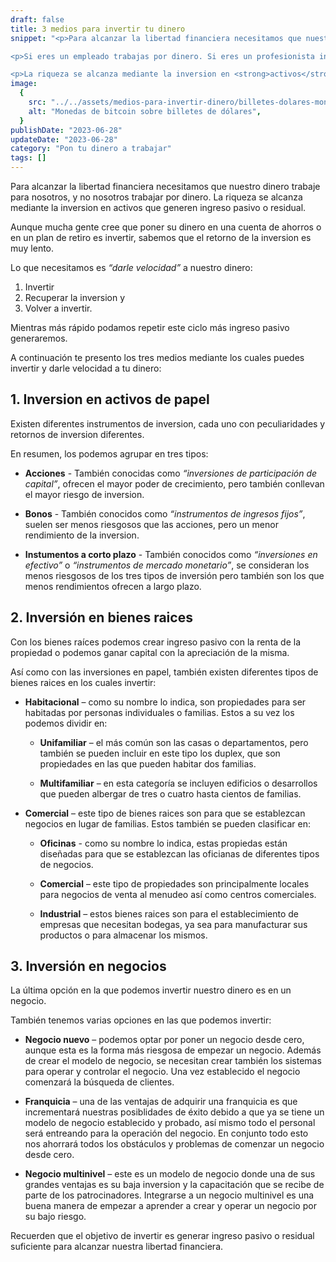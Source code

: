 ```yaml
---
draft: false
title: 3 medios para invertir tu dinero
snippet: "<p>Para alcanzar la libertad financiera necesitamos que nuestro dinero trabaje para nosotros, no trabajar nosotros por dinero.</p>

<p>Si eres un empleado trabajas por dinero. Si eres un profesionista independiente - doctor, abogado, plomero, consultor, etc. - también trabajas por dinero</p>

<p>La riqueza se alcanza mediante la inversion en <strong>activos</strong> que generen ingreso pasivo o residual, no enfocándote en cuánto dinero ganas al mes.</p>"
image:
  {
    src: "../../assets/medios-para-invertir-dinero/billetes-dolares-monedas-bitcoin.jpg",
    alt: "Monedas de bitcoin sobre billetes de dólares",
  }
publishDate: "2023-06-28"
updateDate: "2023-06-28"
category: "Pon tu dinero a trabajar"
tags: []
---
```


Para alcanzar la libertad financiera necesitamos que nuestro dinero trabaje para nosotros, y no nosotros trabajar por dinero. La riqueza se alcanza mediante la inversion en activos que generen ingreso pasivo o residual.

Aunque mucha gente cree que poner su dinero en una cuenta de ahorros o en un plan de retiro es invertir, sabemos que el retorno de la inversion es muy lento.

Lo que necesitamos es _“darle velocidad”_ a nuestro dinero:

1. Invertir
2. Recuperar la inversion y
3. Volver a invertir.

Mientras más rápido podamos repetir este ciclo más ingreso pasivo generaremos.

A continuación te presento los tres medios mediante los cuales puedes invertir y darle velocidad a tu dinero:

## 1. Inversion en activos de papel

Existen diferentes instrumentos de inversion, cada uno con peculiaridades y retornos de inversion diferentes.

En resumen, los podemos agrupar en tres tipos:

- **Acciones** - También conocidas como _“inversiones de participación de capital”_, ofrecen el mayor poder de crecimiento, pero también conllevan el mayor riesgo de inversion.

- **Bonos** - También conocidos como _“instrumentos de ingresos fijos”_, suelen ser menos riesgosos que las acciones, pero un menor rendimiento de la inversion.

- **Instumentos a corto plazo** - También conocidos como _“inversiones en efectivo”_ o _“instrumentos de mercado monetario”_, se consideran los menos riesgosos de los tres tipos de inversión pero también son los que menos rendimientos ofrecen a largo plazo.

## 2. Inversión en bienes raices

Con los bienes raíces podemos crear ingreso pasivo con la renta de la propiedad o podemos ganar capital con la apreciación de la misma.

Así como con las inversiones en papel, también existen diferentes tipos de bienes raices en los cuales invertir:

- **Habitacional** – como su nombre lo indica, son propiedades para ser habitadas por personas individuales o familias. Estos a su vez los podemos dividir en:

  - **Unifamiliar** – el más común son las casas o departamentos, pero también se pueden incluir en este tipo los duplex, que son propiedades en las que pueden habitar dos familias.

  - **Multifamiliar** – en esta categoría se incluyen edificios o desarrollos que pueden albergar de tres o cuatro hasta cientos de familias.

- **Comercial** – este tipo de bienes raices son para que se establezcan negocios en lugar de familias. Estos también se pueden clasificar en:

  - **Oficinas** - como su nombre lo indica, estas propiedas están diseñadas para que se establezcan las oficianas de diferentes tipos de negocios.

  - **Comercial** – este tipo de propiedades son principalmente locales para negocios de venta al menudeo así como centros comerciales.

  - **Industrial** – estos bienes raices son para el establecimiento de empresas que necesitan bodegas, ya sea para manufacturar sus productos o para almacenar los mismos.

## 3. Inversión en negocios

La última opción en la que podemos invertir nuestro dinero es en un negocio.

También tenemos varias opciones en las que podemos invertir:

- **Negocio nuevo** – podemos optar por poner un negocio desde cero, aunque esta es la forma más riesgosa de empezar un negocio. Además de crear el modelo de negocio, se necesitan crear también los sistemas para operar y controlar el negocio. Una vez establecido el negocio comenzará la búsqueda de clientes.

- **Franquicia** – una de las ventajas de adquirir una franquicia es que incrementará nuestras posiblidades de éxito debido a que ya se tiene un modelo de negocio establecido y probado, así mismo todo el personal será entreando para la operación del negocio. En conjunto todo esto nos ahorrará todos los obstáculos y problemas de comenzar un negocio desde cero.

- **Negocio multinivel** – este es un modelo de negocio donde una de sus grandes ventajas es su baja inversion y la capacitación que se recibe de parte de los patrocinadores. Integrarse a un negocio multinivel es una buena manera de empezar a aprender a crear y operar un negocio por su bajo riesgo.

Recuerden que el objetivo de invertir es generar ingreso pasivo o residual suficiente para alcanzar nuestra libertad financiera.
